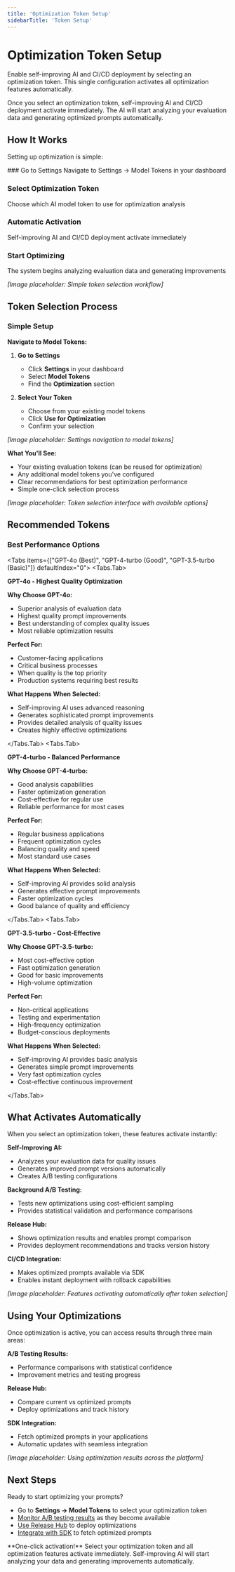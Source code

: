 ```yaml
---
title: 'Optimization Token Setup'
sidebarTitle: 'Token Setup'
---
```



# Optimization Token Setup

Enable self-improving AI and CI/CD deployment by selecting an optimization token. This single configuration activates all optimization features automatically.

<Callout type="info">
  Once you select an optimization token, self-improving AI and CI/CD deployment activate immediately. The AI will start analyzing your evaluation data and generating optimized prompts automatically.
</Callout>

## How It Works

Setting up optimization is simple:

<Steps>
### Go to Settings
Navigate to Settings → Model Tokens in your dashboard

### Select Optimization Token
Choose which AI model token to use for optimization analysis

### Automatic Activation
Self-improving AI and CI/CD deployment activate immediately

### Start Optimizing
The system begins analyzing evaluation data and generating improvements
</Steps>

*[Image placeholder: Simple token selection workflow]*

## Token Selection Process

### Simple Setup

**Navigate to Model Tokens:**

1. **Go to Settings**
   - Click **Settings** in your dashboard
   - Select **Model Tokens**
   - Find the **Optimization** section

2. **Select Your Token**
   - Choose from your existing model tokens
   - Click **Use for Optimization**
   - Confirm your selection

*[Image placeholder: Settings navigation to model tokens]*

**What You'll See:**
- Your existing evaluation tokens (can be reused for optimization)
- Any additional model tokens you've configured
- Clear recommendations for best optimization performance
- Simple one-click selection process

*[Image placeholder: Token selection interface with available options]*

## Recommended Tokens

### Best Performance Options

<Tabs items={["GPT-4o (Best)", "GPT-4-turbo (Good)", "GPT-3.5-turbo (Basic)"]} defaultIndex="0">
<Tabs.Tab>

**GPT-4o - Highest Quality Optimization**

**Why Choose GPT-4o:**
- Superior analysis of evaluation data
- Highest quality prompt improvements
- Best understanding of complex quality issues
- Most reliable optimization results

**Perfect For:**
- Customer-facing applications
- Critical business processes
- When quality is the top priority
- Production systems requiring best results

**What Happens When Selected:**
- Self-improving AI uses advanced reasoning
- Generates sophisticated prompt improvements
- Provides detailed analysis of quality issues
- Creates highly effective optimizations

</Tabs.Tab>
<Tabs.Tab>

**GPT-4-turbo - Balanced Performance**

**Why Choose GPT-4-turbo:**
- Good analysis capabilities
- Faster optimization generation
- Cost-effective for regular use
- Reliable performance for most cases

**Perfect For:**
- Regular business applications
- Frequent optimization cycles
- Balancing quality and speed
- Most standard use cases

**What Happens When Selected:**
- Self-improving AI provides solid analysis
- Generates effective prompt improvements
- Faster optimization cycles
- Good balance of quality and efficiency

</Tabs.Tab>
<Tabs.Tab>

**GPT-3.5-turbo - Cost-Effective**

**Why Choose GPT-3.5-turbo:**
- Most cost-effective option
- Fast optimization generation
- Good for basic improvements
- High-volume optimization

**Perfect For:**
- Non-critical applications
- Testing and experimentation
- High-frequency optimization
- Budget-conscious deployments

**What Happens When Selected:**
- Self-improving AI provides basic analysis
- Generates simple prompt improvements
- Very fast optimization cycles
- Cost-effective continuous improvement

</Tabs.Tab>
</Tabs>

## What Activates Automatically

When you select an optimization token, these features activate instantly:

**Self-Improving AI:**
- Analyzes your evaluation data for quality issues
- Generates improved prompt versions automatically
- Creates A/B testing configurations

**Background A/B Testing:**
- Tests new optimizations using cost-efficient sampling
- Provides statistical validation and performance comparisons

**Release Hub:**
- Shows optimization results and enables prompt comparison
- Provides deployment recommendations and tracks version history

**CI/CD Integration:**
- Makes optimized prompts available via SDK
- Enables instant deployment with rollback capabilities

*[Image placeholder: Features activating automatically after token selection]*

## Using Your Optimizations

Once optimization is active, you can access results through three main areas:

**A/B Testing Results:**
- Performance comparisons with statistical confidence
- Improvement metrics and testing progress

**Release Hub:**
- Compare current vs optimized prompts
- Deploy optimizations and track history

**SDK Integration:**
- Fetch optimized prompts in your applications
- Automatic updates with seamless integration

*[Image placeholder: Using optimization results across the platform]*

## Next Steps

Ready to start optimizing your prompts?

- Go to **Settings → Model Tokens** to select your optimization token
- [Monitor A/B testing results](/optimization/optimization_features/ab_testing) as they become available
- [Use Release Hub](/optimization/guide/release_hub) to deploy optimizations
- [Integrate with SDK](/optimization/optimization_features/cicd_deployment) to fetch optimized prompts

<Callout type="success">
  **One-click activation!** Select your optimization token and all optimization features activate immediately. Self-improving AI will start analyzing your data and generating improvements automatically.
</Callout> 
